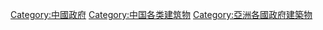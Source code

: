 [[Category:中國政府|Category:中國政府]]
[[Category:中国各类建筑物|Category:中国各类建筑物]]

[[Category:亞洲各國政府建築物|Category:亞洲各國政府建築物]]
